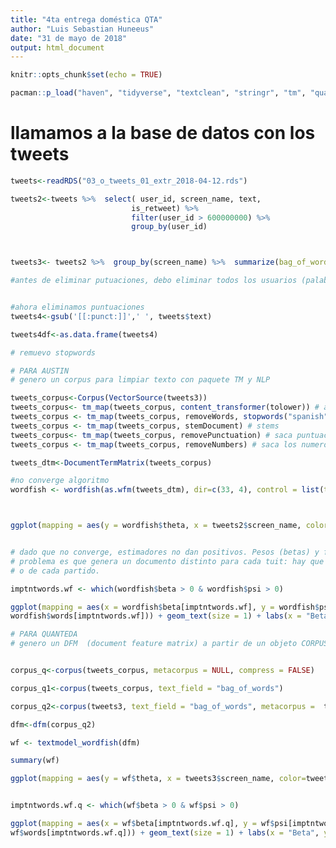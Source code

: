 ```yaml
---
title: "4ta entrega doméstica QTA"
author: "Luis Sebastian Huneeus"
date: "31 de mayo de 2018"
output: html_document
---
```


```r
knitr::opts_chunk$set(echo = TRUE)
```


```r
pacman::p_load("haven", "tidyverse", "textclean", "stringr", "tm", "quanteda", "NLP", "austin", "tidytext")

```

# llamamos a la base de datos con los tweets 
```r
tweets<-readRDS("03_o_tweets_01_extr_2018-04-12.rds")

tweets2<-tweets %>%  select( user_id, screen_name, text, 
                           is_retweet) %>%
                           filter(user_id > 600000000) %>% 
                           group_by(user_id)



tweets3<- tweets2 %>%  group_by(screen_name) %>%  summarize(bag_of_words = paste(text, collapse = ",")) 


```



```r
#antes de eliminar putuaciones, debo eliminar todos los usuarios (palabras que empiezan con @)


#ahora eliminamos puntuaciones
tweets4<-gsub('[[:punct:]]',' ', tweets$text)

tweets4df<-as.data.frame(tweets4)

```



```r
# remuevo stopwords

```


```r
# PARA AUSTIN
# genero un corpus para limpiar texto con paquete TM y NLP 

tweets_corpus<-Corpus(VectorSource(tweets3))
tweets_corpus<- tm_map(tweets_corpus, content_transformer(tolower)) # a minuscula
tweets_corpus <- tm_map(tweets_corpus, removeWords, stopwords("spanish")) # remueve stopwords
tweets_corpus <- tm_map(tweets_corpus, stemDocument) # stems
tweets_corpus<- tm_map(tweets_corpus, removePunctuation) # saca puntuaciones
tweets_corpus <- tm_map(tweets_corpus, removeNumbers) # saca los numeros 

tweets_dtm<-DocumentTermMatrix(tweets_corpus)

#no converge algoritmo
wordfish <- wordfish(as.wfm(tweets_dtm), dir=c(33, 4), control = list(tol = .03))



ggplot(mapping = aes(y = wordfish$theta, x = tweets2$screen_name, color=tweets2$screen_name)) + geom_point() + labs(x = "Claimed Ideology", y = "Wordfish theta") + guides(col = guide_legend(title = "Claimed Ideology"))


# dado que no converge, estimadores no dan positivos. Pesos (betas) y frecuencias (psi)
# problema es que genera un documento distinto para cada tuit: hay que combinar los twuits de cada usuario. 
# o de cada partido. 

imptntwords.wf <- which(wordfish$beta > 0 & wordfish$psi > 0)

ggplot(mapping = aes(x = wordfish$beta[imptntwords.wf], y = wordfish$psi[imptntwords.wf], label = 
wordfish$words[imptntwords.wf])) + geom_text(size = 1) + labs(x = "Beta", y = "Psi")

```


```r
# PARA QUANTEDA
# genero un DFM  (document feature matrix) a partir de un objeto CORPUS de QUANTEDA. 


corpus_q<-corpus(tweets_corpus, metacorpus = NULL, compress = FALSE)

corpus_q1<-corpus(tweets_corpus, text_field = "bag_of_words")

corpus_q2<-corpus(tweets3, text_field = "bag_of_words", metacorpus =  tweets3)

dfm<-dfm(corpus_q2)

wf <- textmodel_wordfish(dfm)

summary(wf)

ggplot(mapping = aes(y = wf$theta, x = tweets3$screen_name, color=tweets3$screen_name)) + geom_point() + labs(x = "Claimed Ideology", y = "Wordfish theta") + guides(col = guide_legend(title = "Claimed Ideology"))


imptntwords.wf.q <- which(wf$beta > 0 & wf$psi > 0)

ggplot(mapping = aes(x = wf$beta[imptntwords.wf.q], y = wf$psi[imptntwords.wf.q], label = 
wf$words[imptntwords.wf.q])) + geom_text(size = 1) + labs(x = "Beta", y = "Psi")



```

